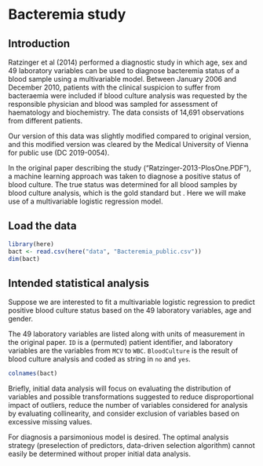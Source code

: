 # Bacteremia study


## Introduction

Ratzinger et al (2014) performed a diagnostic study in which age, sex and 49 laboratory variables can be used to diagnose bacteremia status  of a blood sample using a multivariable model.  Between January 2006 and December 2010, patients with the clinical suspicion to suffer from bacteraemia were included if blood culture analysis was requested by the responsible physician and blood was sampled for assessment of haematology and biochemistry. The data consists of 14,691 observations from different patients.

Our version of this data was slightly modified compared to original version, and this modified version was cleared by the Medical University of Vienna for public use (DC 2019-0054).

In the original paper describing the study ("Ratzinger-2013-PlosOne.PDF"), a machine learning approach was taken to diagnose a positive status of blood culture. The true status was determined for all blood samples by blood culture analysis, which is the gold standard but . Here we will make use of a multivariable logistic regression model.


## Load the data

```r
library(here)
bact <- read.csv(here("data", "Bacteremia_public.csv"))
dim(bact)
```

## Intended statistical analysis

Suppose we are interested to fit a multivariable logistic regression to predict positive blood culture status based on the 49 laboratory variables, age and gender.

The 49 laboratory variables  are listed along with units of measurement in the original paper. `ID` is a (permuted) patient identifier, and laboratory variables are the variables from `MCV` to `WBC`. `BloodCulture` is the result of blood culture analysis and coded as string in `no` and `yes`.

```r
colnames(bact)
```

Briefly, initial data analysis will focus on evaluating the distribution of variables and possible transformations suggested to reduce disproportional impact of outliers, reduce the number of variables considered for analysis by evaluating collinearity, and consider exclusion of variables based on excessive missing values.

For diagnosis a parsimonious model is desired. The optimal analysis strategy (preselection of predictors, data-driven selection algorithm) cannot easily be determined without proper initial data analysis. 

